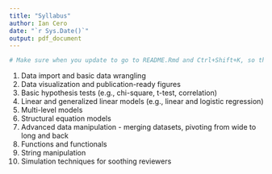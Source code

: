```yaml
---
title: "Syllabus"
author: Ian Cero
date: "`r Sys.Date()`"
output: pdf_document
---
```


```r
# Make sure when you update to go to README.Rmd and Ctrl+Shift+K, so that the github readme file will update too. Only after you do that should you push the updates to origin.
```


1.	Data import and basic data wrangling 
2.	Data visualization and publication-ready figures
3.	Basic hypothesis tests (e.g., chi-square, t-test, correlation)
4.	Linear and generalized linear models (e.g., linear and logistic regression)
5.	Multi-level models
6.	Structural equation models
7.	Advanced data manipulation - merging datasets, pivoting from wide to long and back
8.	Functions and functionals
9.	String manipulation
10.	Simulation techniques for soothing reviewers
